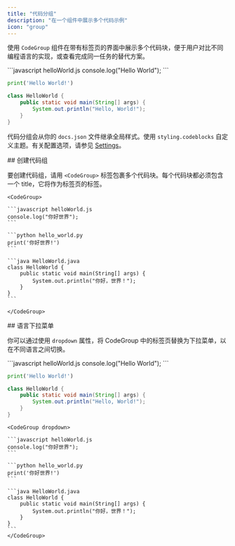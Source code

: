 ```yaml
---
title: "代码分组"
description: "在一个组件中展示多个代码示例"
icon: "group"
---
```


使用 `CodeGroup` 组件在带有标签页的界面中展示多个代码块，便于用户对比不同编程语言的实现，或查看完成同一任务的替代方案。

<CodeGroup>
  ```javascript helloWorld.js
  console.log("Hello World");
  ```

  ```python hello_world.py
  print('Hello World!')
  ```

  ```java HelloWorld.java
  class HelloWorld {
      public static void main(String[] args) {
          System.out.println("Hello, World!");
      }
  }
  ```
</CodeGroup>

代码分组会从你的 `docs.json` 文件继承全局样式。使用 `styling.codeblocks` 自定义主题。有关配置选项，请参见 [Settings](/zh/settings#styling)。

<div id="creating-code-groups">
  ## 创建代码组
</div>

要创建代码组，请用 `<CodeGroup>` 标签包裹多个代码块。每个代码块都必须包含一个 title，它将作为标签页的标签。

````mdx
<CodeGroup>

```javascript helloWorld.js
console.log("你好世界");
```

```python hello_world.py
print('你好世界!')
```

```java HelloWorld.java
class HelloWorld {
    public static void main(String[] args) {
        System.out.println("你好，世界！");
    }
}
```

</CodeGroup>
````

<div id="language-dropdown">
  ## 语言下拉菜单
</div>

你可以通过使用 `dropdown` 属性，将 CodeGroup 中的标签页替换为下拉菜单，以在不同语言之间切换。

<CodeGroup dropdown>
  ```javascript helloWorld.js
  console.log("Hello World");
  ```

  ```python hello_world.py
  print('Hello World!')
  ```

  ```java HelloWorld.java
  class HelloWorld {
      public static void main(String[] args) {
          System.out.println("Hello, World!");
      }
  }
  ```
</CodeGroup>

````mdx highlight=1
<CodeGroup dropdown>

```javascript helloWorld.js
console.log("你好世界");
```

```python hello_world.py
print('你好世界!')
```

```java HelloWorld.java
class HelloWorld {
    public static void main(String[] args) {
        System.out.println("你好，世界！");
    }
}
```
</CodeGroup>
````
